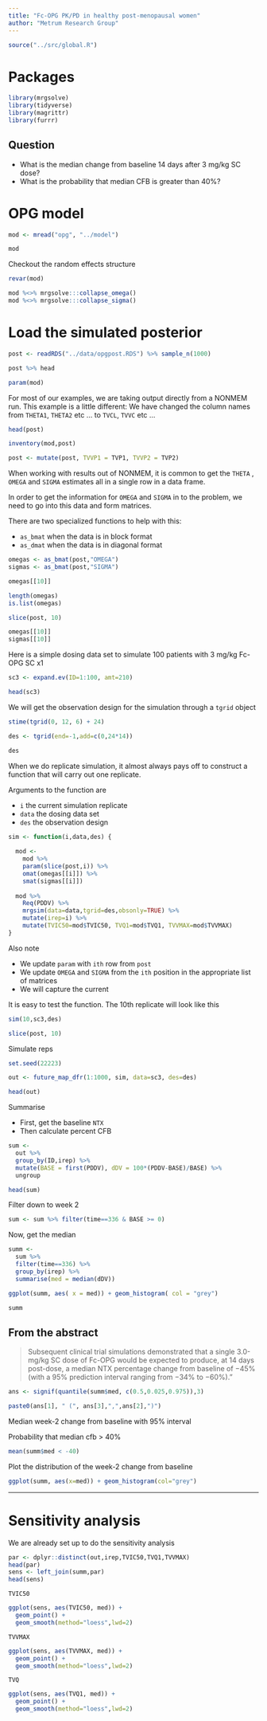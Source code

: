 ```yaml
---
title: "Fc-OPG PK/PD in healthy post-menopausal women"
author: "Metrum Research Group"
---
```


```r
source("../src/global.R")
```

# Packages
```r
library(mrgsolve)
library(tidyverse)
library(magrittr)
library(furrr)
```

## Question
- What is the median change from baseline 14 days after 3 mg/kg SC dose?
- What is the probability that median CFB is greater than 40%?

# OPG model
```r
mod <- mread("opg", "../model")

mod
```

Checkout the random effects structure
```r
revar(mod)
```


```r
mod %<>% mrgsolve:::collapse_omega() 
mod %<>% mrgsolve:::collapse_sigma()
```

# Load the simulated posterior
```r
post <- readRDS("../data/opgpost.RDS") %>% sample_n(1000)

post %>% head

param(mod)
```


For most of our examples, we are taking output directly
from a NONMEM run. This example is a little different:
We have changed the column names from `THETA1`, `THETA2` 
etc ... to `TVCL`, `TVVC` etc ...
```r
head(post)

inventory(mod,post)
```

```r
post <- mutate(post, TVVP1 = TVP1, TVVP2 = TVP2)
```

When working with results out of NONMEM, it is common to get
the `THETA` , `OMEGA` and `SIGMA` estimates all in a single 
row in a data frame.  

In order to get the information for `OMEGA` and `SIGMA` in to 
the problem, we need to go into this data and 
form matrices.

There are two specialized functions to help with this:

- `as_bmat` when the data is in block format
- `as_dmat` when the data is in diagonal format

```r
omegas <- as_bmat(post,"OMEGA")
sigmas <- as_bmat(post,"SIGMA")

omegas[[10]]

length(omegas)
is.list(omegas)

slice(post, 10)

omegas[[10]]
sigmas[[10]]
```


Here is a simple dosing data set to simulate 100 patients with 
3 mg/kg Fc-OPG SC x1
```r
sc3 <- expand.ev(ID=1:100, amt=210)

head(sc3)
```


We will get the observation design for the simulation 
through a `tgrid` object
```r
stime(tgrid(0, 12, 6) + 24)

des <- tgrid(end=-1,add=c(0,24*14))

des
```


When we do replicate simulation, it almost always pays off
to construct a function that will carry out one
replicate.


Arguments to the function are

- `i` the current simulation replicate
- `data` the dosing data set
- `des` the observation design


```r
sim <- function(i,data,des) {
  
  mod <- 
    mod %>%
    param(slice(post,i)) %>%
    omat(omegas[[i]]) %>% 
    smat(sigmas[[i]])
  
  mod %>%
    Req(PDDV) %>%
    mrgsim(data=data,tgrid=des,obsonly=TRUE) %>% 
    mutate(irep=i) %>% 
    mutate(TVIC50=mod$TVIC50, TVQ1=mod$TVQ1, TVVMAX=mod$TVVMAX)
}
```


Also note 

- We update `param` with `ith` row from `post`
- We update `OMEGA` and `SIGMA` from the `ith` position 
  in the appropriate list of matrices
- We will capture the current 


It is easy to test the function.  The 10th replicate will
look like this
```r
sim(10,sc3,des)

slice(post, 10)
```



Simulate reps
```r
set.seed(22223)

out <- future_map_dfr(1:1000, sim, data=sc3, des=des) 

head(out)
```



Summarise

- First, get the baseline `NTX`
- Then calculate percent CFB


```r
sum <- 
  out %>%
  group_by(ID,irep) %>%
  mutate(BASE = first(PDDV), dDV = 100*(PDDV-BASE)/BASE) %>%
  ungroup

head(sum)
```



Filter down to week 2
```r
sum <- sum %>% filter(time==336 & BASE >= 0)
```


Now, get the median
```r
summ <- 
  sum %>%
  filter(time==336) %>%
  group_by(irep) %>%
  summarise(med = median(dDV))

ggplot(summ, aes( x = med)) + geom_histogram( col = "grey")

summ
```


## From the abstract

> Subsequent clinical trial simulations demonstrated that a single 3.0-mg/kg SC dose of Fc-OPG would be expected to produce, at 14 days post-dose, a median NTX percentage change from baseline of −45% (with a 95% prediction interval ranging from −34% to −60%)."

```r
ans <- signif(quantile(summ$med, c(0.5,0.025,0.975)),3)

paste0(ans[1], " (", ans[3],",",ans[2],")")
```

Median week-2 change from baseline with 95% interval


Probability that median cfb > 40%
```r
mean(summ$med < -40)
```



Plot the distribution of the week-2 change from baseline
```r
ggplot(summ, aes(x=med)) + geom_histogram(col="grey")
```


<hr><div class = spacer></div>

# Sensitivity analysis

We are already set up to do the sensitivity analysis

```r
par <- dplyr::distinct(out,irep,TVIC50,TVQ1,TVVMAX)
head(par)
sens <- left_join(summ,par)
head(sens)
```

`TVIC50`
```r
ggplot(sens, aes(TVIC50, med)) + 
  geom_point() + 
  geom_smooth(method="loess",lwd=2)
```

`TVVMAX`
```r
ggplot(sens, aes(TVVMAX, med)) + 
  geom_point() +
  geom_smooth(method="loess",lwd=2)
```


`TVQ`
```r
ggplot(sens, aes(TVQ1, med)) + 
  geom_point() +
  geom_smooth(method="loess",lwd=2)

```

